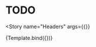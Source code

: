 

<Meta
  title="Components/Headers"
  decorators={decorators}
/>


# TODO

<Story
  name="Headers"
  args={{}}
>
  {Template.bind({})}
</Story>

